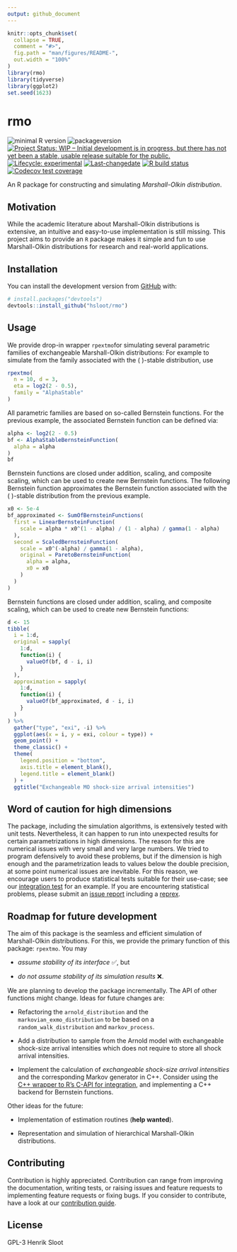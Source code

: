 ```yaml
---
output: github_document
---
```


<!-- README.md is generated from README.Rmd. Please edit that file -->

```r
knitr::opts_chunk$set(
  collapse = TRUE,
  comment = "#>",
  fig.path = "man/figures/README-",
  out.width = "100%"
)
library(rmo)
library(tidyverse)
library(ggplot2)
set.seed(1623)
```

# rmo

<!-- badges: start -->
![minimal R version](https://img.shields.io/badge/R%3E%3D-3.4.0-6666ff.svg)
![packageversion](https://img.shields.io/badge/Package%20version-`r unname(desc::desc_get("Version"))`-orange.svg?style=flat-square)
[![Project Status: WIP – Initial development is in progress, but there has not yet been a stable, usable release suitable for the public.](https://www.repostatus.org/badges/latest/wip.svg)](https://www.repostatus.org/#wip)
[![Lifecycle: experimental](https://img.shields.io/badge/lifecycle-experimental-orange.svg)](https://www.tidyverse.org/lifecycle/#experimental)
[![Last-changedate](https://img.shields.io/badge/last%20change-`r gsub('-','--', Sys.Date())`-yellowgreen.svg)](/commits/master)
[![R build status](https://github.com/hsloot/rmo/workflows/check-full/badge.svg)](https://github.com/hsloot/rmo/actions)
[![Codecov test coverage](https://codecov.io/gh/hsloot/rmo/branch/master/graph/badge.svg)](https://codecov.io/gh/hsloot/rmo?branch=main)
<!-- badges: end -->

An R package for constructing and simulating *Marshall-Olkin distribution*.


## Motivation

While the academic literature about Marshall-Olkin distributions is extensive,
an intuitive and easy-to-use implementation is still missing.
This project aims to provide an `R` package makes it simple and fun to use
Marshall-Olkin distributions for research and real-world applications.


## Installation

You can install the development version from [GitHub](https://github.com/) with:

```r
# install.packages("devtools")
devtools::install_github("hsloot/rmo")
```


## Usage

We provide drop-in wrapper `rpextmo`for simulating several parametric families
of exchangeable Marshall-Olkin distributions:
For example to simulate from the family associated with the
\( \alpha \)-stable distribution, use

```r
rpextmo(
  n = 10, d = 3,
  eta = log2(2 - 0.5),
  family = "AlphaStable"
)
```

All parametric families are based on so-called Bernstein functions.
For the previous example, the associated Bernstein function can be defined via:

```r
alpha <- log2(2 - 0.5)
bf <- AlphaStableBernsteinFunction(
  alpha = alpha
)
bf
```


Bernstein functions are closed under addition, scaling, and composite scaling,
which can be used to create new Bernstein functions.
The following Bernstein function approximates the Bernstein function associated
with the \( \alpha \)-stable distribution from the previous example.

```r
x0 <- 5e-4
bf_approximated <- SumOfBernsteinFunctions(
  first = LinearBernsteinFunction(
    scale = alpha * x0^(1 - alpha) / (1 - alpha) / gamma(1 - alpha)
  ),
  second = ScaledBernsteinFunction(
    scale = x0^(-alpha) / gamma(1 - alpha),
    original = ParetoBernsteinFunction(
      alpha = alpha,
      x0 = x0
    )
  )
)
```



Bernstein functions are closed under addition, scaling, and composite scaling,
which can be used to create new Bernstein functions:


```r
d <- 15
tibble(
  i = 1:d,
  original = sapply(
    1:d,
    function(i) {
      valueOf(bf, d - i, i)
    }
  ),
  approximation = sapply(
    1:d,
    function(i) {
      valueOf(bf_approximated, d - i, i)
    }
  )
) %>%
  gather("type", "exi", -i) %>%
  ggplot(aes(x = i, y = exi, colour = type)) +
  geom_point() +
  theme_classic() +
  theme(
    legend.position = "bottom",
    axis.title = element_blank(),
    legend.title = element_blank()
  ) +
  ggtitle("Exchangeable MO shock-size arrival intensities")
```


## Word of caution for high dimensions

The package, including the simulation algorithms, is extensively tested with
unit tests.
Nevertheless, it can happen to run into unexpected results for certain
parametrizations in high dimensions.
The reason for this  are numerical  issues with very small and very large
numbers.
We tried to program defensively to avoid these problems, but if the dimension is
high enough and the parametrization leads to values below the double precision,
at some point numerical issues are inevitable.
For this reason, we encourage users to produce statistical tests suitable for
their use-case;
see our
[integration test](https://github.com/hsloot/rmo/blob/master/other/integration-test.Rmd)
for an example.
If you are encountering statistical problems, please submit an
[issue report](https://github.com/hsloot/rmo/issues/new?assignees=&labels=bug&template=statistical_problem.md&title=%5BSTAT%5D)
including a [reprex](https://github.com/tidyverse/reprex).


## Roadmap for future development

The aim of this package is the seamless and efficient simulation of
Marshall-Olkin distributions.
For this, we provide the primary function of this package: `rpextmo`.
You may

- *assume stability of its interface* &#9989;, but

- *do not assume stability of its simulation results* &#10060;.

We are planning to develop the package incrementally.
The API of other functions might change.
Ideas for future changes are:

- Refactoring the `arnold_distribution` and the
  `markovian_exmo_distribution` to be based on a `random_walk_distribution`
  and `markov_process`.
  
- Add a distribution to sample from the Arnold model with
  exchangeable shock-size arrival intensities which does not require to store
  all shock arrival intensities.
 
- Implement the calculation of *exchangeable shock-size arrival intensities*
  and the corresponding Markov generator in C++.
  Consider using the
  [C++ wrapper to R's C-API for integration](https://github.com/hsloot/integratecpp),
  and implementing a C++ backend for Bernstein functions.

Other ideas for the future:

- Implementation of estimation routines (__help wanted__).

- Representation and simulation of hierarchical Marshall-Olkin distributions.


## Contributing

Contribution is highly appreciated. Contribution can range from improving the
documentation, writing tests, or raising issues and feature requests to
implementing feature requests or fixing bugs. If you consider to contribute,
have a look at our [contribution guide](.github/CONTRIBUTING.md).



## License

GPL-3 Henrik Sloot
